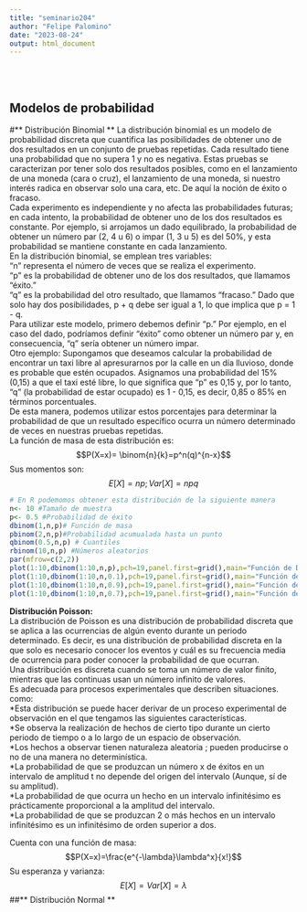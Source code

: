 ```yaml
---
title: "seminario204"
author: "Felipe Palomino"
date: "2023-08-24"
output: html_document
---
```


</br></br>

## **Modelos de probabilidad**
#** Distribución Binomial **
La distribución binomial es un modelo de probabilidad discreta que cuantifica las posibilidades de obtener uno de dos resultados en un conjunto de pruebas repetidas. Cada resultado tiene una probabilidad que no supera 1 y no es negativa. Estas pruebas se caracterizan por tener solo dos resultados posibles, como en el lanzamiento de una moneda (cara o cruz), el lanzamiento de una moneda, si nuestro interés radica en observar solo una cara, etc. De aquí la noción de éxito o fracaso.
<div>
Cada experimento es independiente y no afecta las probabilidades futuras; en cada intento, la probabilidad de obtener uno de los dos resultados es constante. Por ejemplo, si arrojamos un dado equilibrado, la probabilidad de obtener un número par (2, 4 u 6) o impar (1, 3 u 5) es del 50\%, y esta probabilidad se mantiene constante en cada lanzamiento.
<div>
En la distribución binomial, se emplean tres variables:
<div>
"n" representa el número de veces que se realiza el experimento.
<div>
"p" es la probabilidad de obtener uno de los dos resultados, que llamamos "éxito."
<div>
"q" es la probabilidad del otro resultado, que llamamos "fracaso." Dado que solo hay dos posibilidades, p + q debe ser igual a 1, lo que implica que p = 1 - q.
<div>
Para utilizar este modelo, primero debemos definir "p." Por ejemplo, en el caso del dado, podríamos definir "éxito" como obtener un número par y, en consecuencia, "q" sería obtener un número impar.
<div>
Otro ejemplo: Supongamos que deseamos calcular la probabilidad de encontrar un taxi libre al apresurarnos por la calle en un día lluvioso, donde es probable que estén ocupados. Asignamos una probabilidad del 15% (0,15) a que el taxi esté libre, lo que significa que "p" es 0,15 y, por lo tanto, "q" (la probabilidad de estar ocupado) es 1 - 0,15, es decir, 0,85 o 85% en términos porcentuales.
<div>
De esta manera, podemos utilizar estos porcentajes para determinar la probabilidad de que un resultado específico ocurra un número determinado de veces en nuestras pruebas repetidas.
<div>
La función de masa de esta distribución es:
$$P(X=x)= \binom{n}{k}=p^n(q)^{n-x}$$
<div>
Sus momentos son:
<div>
$$E[X]=np; Var[X]=npq$$
<div>
```r
# En R podemomos obtener esta distribución de la siguiente manera
n<- 10 #Tamaño de muestra
p<- 0.5 #Probabilidad de éxito
dbinom(1,n,p)# Función de masa
pbinom(2,n,p)#Probabilidad acumualada hasta un punto
qbinom(0.5,n,p) # Cuantiles
rbinom(10,n,p) #Números aleatorios
par(mfrow=c(2,2))
plot(1:10,dbinom(1:10,n,p),pch=19,panel.first=grid(),main="Función de Densidad distribución binomial con P=0.5")
plot(1:10,dbinom(1:10,n,0.1),pch=19,panel.first=grid(),main="Función de Densidad distribución binomial con P=0.1")
plot(1:10,dbinom(1:10,n,0.9),pch=19,panel.first=grid(),main="Función de Densidad distribución binomial con P=0.9")
plot(1:10,dbinom(1:10,n,0.7),pch=19,panel.first=grid(),main="Función de Densidad distribución binomial con P=0.7")
```
<div>
**Distribución Poisson:**
<div>
La distribución de Poisson es una distribución de probabilidad discreta que se aplica a las ocurrencias de algún evento durante un periodo determinado. Es decir, es una distribución de probabilidad discreta en la que solo es necesario conocer los eventos y cuál es su frecuencia media de ocurrencia para poder conocer la probabilidad de que ocurran.
<div>
Una distribución es discreta cuando se toma un número de valor finito, mientras que las continuas usan un número infinito de valores.
<div>
Es adecuada para procesos experimentales que describen situaciones. como:
<div>
*Esta distribución se puede hacer derivar de un proceso experimental de observación en el que tengamos las siguientes características.
<div>
*Se observa la realización de hechos de cierto tipo durante un cierto periodo de tiempo o a lo largo de un espacio de observación.
<div>
*Los hechos a observar tienen naturaleza aleatoria ; pueden producirse o no de una manera no determinística.
<div>
*La probabilidad de que se produzcan un número x de éxitos en un intervalo de amplitud t no depende del origen del intervalo (Aunque, sí de su amplitud).
<div>
*La probabilidad de que ocurra un hecho en un intervalo infinitésimo es prácticamente proporcional a la amplitud del intervalo.
<div>
*La probabilidad de que se produzcan 2 o más hechos en un intervalo infinitésimo es un infinitésimo de orden superior a dos.
<div>
Cuenta con una función de masa:
$$P(X=x)=\frac{e^{-\lambda}\lambda^x}{x!}$$
Su esperanza y varianza:
$$E[X]=Var[X]=\lambda$$
##** Distribución Normal **